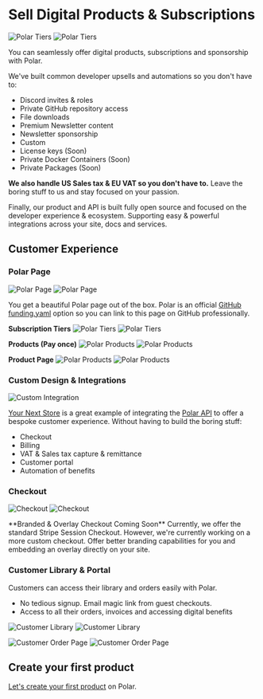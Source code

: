 
# Sell Digital Products & Subscriptions

![Polar Tiers](./tiers.light.png)
![Polar Tiers](./tiers.dark.png)

You can seamlessly offer digital products, subscriptions and sponsorship with
Polar.

We've built common developer upsells and automations so you don't have to:
- Discord invites & roles
- Private GitHub repository access
- File downloads
- Premium Newsletter content
- Newsletter sponsorship
- Custom
- License keys (Soon)
- Private Docker Containers (Soon)
- Private Packages (Soon)

**We also handle US Sales tax & EU VAT so you don't have to.** Leave the boring stuff
to us and stay focused on your passion.

Finally, our product and API is built fully open source and focused on the
developer experience & ecosystem. Supporting easy & powerful integrations across
your site, docs and services.

## Customer Experience

### Polar Page

![Polar Page](./polar-page.light.png)
![Polar Page](./polar-page.dark.png)

You get a beautiful Polar page out of the box. Polar is an official [GitHub
funding.yaml](/docs/github/funding-yaml) option so you can link to this page on
GitHub professionally.

**Subscription Tiers**
![Polar Tiers](./tiers.light.png)
![Polar Tiers](./tiers.dark.png)

**Products (Pay once)**
![Polar Products](./products.light.png)
![Polar Products](./products.dark.png)

**Product Page**
![Polar Products](./product-page.light.png)
![Polar Products](./product-page.dark.png)

### Custom Design & Integrations

![Custom Integration](./custom.png)

[Your Next Store](https://yournextstore.com) is a great example of integrating
the [Polar API](/docs/api) to offer a bespoke customer experience. Without
having to build the boring stuff:
- Checkout
- Billing
- VAT & Sales tax capture & remittance
- Customer portal
- Automation of benefits

### Checkout
![Checkout](./checkout.png)
![Checkout](./thanks.png)

<BrowserCallout type="NOTE">
**Branded & Overlay Checkout Coming Soon**
Currently, we offer the standard Stripe Session Checkout. However, we're
currently working on a more custom checkout. Offer better branding capabilities
for you and embedding an overlay directly on your site.
</BrowserCallout>

### Customer Library & Portal

Customers can access their library and orders easily with Polar.
- No tedious signup. Email magic link from guest checkouts.
- Access to all their orders, invoices and accessing digital benefits

![Customer Library](./customer-page.light.png)
![Customer Library](./customer-page.dark.png)

![Customer Order Page](./order.light.png)
![Customer Order Page](./order.dark.png)

## Create your first product

[Let's create your first product](/docs/products/create) on Polar.
